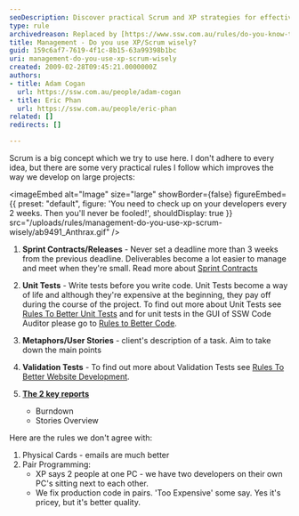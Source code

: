 ```yaml
---
seoDescription: Discover practical Scrum and XP strategies for effective large-scale project management
type: rule
archivedreason: Replaced by [https://www.ssw.com.au/rules/do-you-know-the-8-steps-to-scrum](/rules/do-you-know-the-8-steps-to-scrum)
title: Management - Do you use XP/Scrum wisely?
guid: 159c6af7-7619-4f1c-8b15-63a99398b1bc
uri: management-do-you-use-xp-scrum-wisely
created: 2009-02-28T09:45:21.0000000Z
authors:
- title: Adam Cogan
  url: https://ssw.com.au/people/adam-cogan
- title: Eric Phan
  url: https://ssw.com.au/people/eric-phan
related: []
redirects: []

---
```


Scrum is a big concept which we try to use here. I don't adhere to every idea, but there are some very practical rules I follow which improves the way we develop on large projects:

<imageEmbed
  alt="Image"
  size="large"
  showBorder={false}
  figureEmbed={{
    preset: "default",
    figure: 'You need to check up on your developers every 2 weeks. Then you\'ll never be fooled!',
    shouldDisplay: true
  }}
  src="/uploads/rules/management-do-you-use-xp-scrum-wisely/ab9491_Anthrax.gif"
/>

1. **Sprint Contracts/Releases** - Never set a deadline more than 3 weeks from the previous deadline. Deliverables become a lot easier to manage and meet when they're small. Read more about [Sprint Contracts](/do-you-create-a-sprint-forecast-aka-the-functionality-that-will-be-developed-during-the-sprint)

2. **Unit Tests** - Write tests before you write code. Unit Tests become a way of life and although they're expensive at the beginning, they pay off during the course of the project. To find out more about Unit Tests see [Rules To Better Unit Tests](/rules-to-better-unit-tests) and for unit tests in the GUI of SSW Code Auditor please go to [Rules to Better Code](/rules-to-better-code).

3. **Metaphors/User Stories** - client's description of a task. Aim to take down the main points

4. **Validation Tests** - To find out more about Validation Tests see [Rules To Better Website Development](/rules-to-better-website-development-asp-net).

5. **[The 2 key reports](/reports-do-you-schedule-the-burndown-and-stories-overview-reports-to-be-emailed-to-the-team-every-day)**
    * Burndown
    * Stories Overview

Here are the rules we don't agree with:

1. Physical Cards - emails are much better
2. Pair Programming:
    * XP says 2 people at one PC - we have two developers on their own PC's sitting next to each other.
    * We fix production code in pairs. 'Too Expensive' some say. Yes it's pricey, but it's better quality.